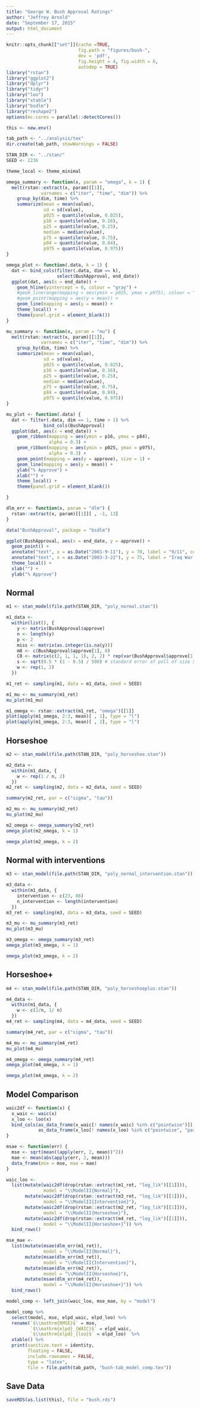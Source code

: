 ```yaml
---
title: "George W. Bush Approval Ratings"
author: "Jeffrey Arnold"
date: "September 17, 2015"
output: html_document
---
```


```r
knitr::opts_chunk[["set"]](cache =TRUE,
                           fig.path = "figures/bush-",
                           dev = 'pdf',
                           fig.height = 4, fig.width = 6,
                           autodep = TRUE)
library("rstan")
library("ggplot2")
library("dplyr")
library("tidyr")
library("loo")
library("xtable")
library("bsdlm")
library("reshape2")
options(mc.cores = parallel::detectCores())

this <- new.env()

tab_path <- "../analysis/tex"
dir.create(tab_path, showWarnings = FALSE)

STAN_DIR <- "../stan/"
SEED <- 2236

theme_local <- theme_minimal
```


```r
omega_summary <- function(x, param = "omega", k = 1) {
  melt(rstan::extract(x, param)[[1]], 
             varnames = c("iter", "time", "dim")) %>%
    group_by(dim, time) %>%
    summarize(mean = mean(value),
              sd = sd(value),
              p025 = quantile(value, 0.025),
              p16 = quantile(value, 0.16),
              p25 = quantile(value, 0.25),
              median = median(value),
              p75 = quantile(value, 0.75),
              p84 = quantile(value, 0.84),
              p975 = quantile(value, 0.975))
}

omega_plot <- function(.data, k = 1) {
  dat <- bind_cols(filter(.data, dim == k),
                   select(BushApproval, end_date))
  ggplot(dat, aes(x = end_date)) +
    geom_hline(yintercept = 0, colour = "gray") +
    #geom_linerange(mapping = aes(ymin = p025, ymax = p975), colour = "gray") +
    #geom_point(mapping = aes(y = mean)) +
    geom_line(mapping = aes(y = mean)) +
    theme_local() + 
    theme(panel.grid = element_blank())
}

mu_summary <- function(x, param = "mu") {
  melt(rstan::extract(x, param)[[1]], 
             varnames = c("iter", "time", "dim")) %>%
    group_by(dim, time) %>%
    summarize(mean = mean(value),
              sd = sd(value),
              p025 = quantile(value, 0.025),
              p16 = quantile(value, 0.16),
              p25 = quantile(value, 0.25),
              median = median(value),
              p75 = quantile(value, 0.75),
              p84 = quantile(value, 0.84),
              p975 = quantile(value, 0.975))
}

mu_plot <- function(.data) {
  dat <- filter(.data, dim == 1, time > 1) %>%
              bind_cols(BushApproval)
  ggplot(dat, aes(x = end_date)) + 
    geom_ribbon(mapping = aes(ymin = p16, ymax = p84),
                alpha = 0.3) +
    geom_ribbon(mapping = aes(ymin = p025, ymax = p975),
                alpha = 0.3) +
    geom_point(mapping = aes(y = approve), size = 1) +
    geom_line(mapping = aes(y = mean)) +
    ylab("% Approve") +
    xlab("") + 
    theme_local() +
    theme(panel.grid = element_blank())

}

dlm_err <- function(x, param = "dlm") {
  rstan::extract(x, param)[[1]][ , -1, 13]
}

```

```r
data("BushApproval", package = "bsdlm")
```

```r
ggplot(BushApproval, aes(x = end_date, y = approve)) +
  geom_point() +
  annotate("text", x = as.Date("2001-9-11"), y = 70, label = "9/11", colour = "red", hjust = 0.9) +
  annotate("text", x = as.Date("2003-3-22"), y = 75, label = "Iraq War start", colour = "red", hjust = 0) +
  theme_local() +
  xlab("") +
  ylab("% Approve")
```

## Normal

```r
m1 <- stan_model(file.path(STAN_DIR, "poly_normal.stan"))
```

```r
m1_data <-
  within(list(), {
    y <- matrix(BushApproval$approve)
    n <- length(y)
    p <- 2
    miss <- matrix(as.integer(is.na(y)))
    m0 <- c(BushApproval$approve[1], 0)
    C0 <- matrix(c(2, 1, 1, 1), 2, 2) * rep(var(BushApproval$approve[1:10]) * 2, 2)
    s <- sqrt(0.5 * (1 - 0.5) / 500) # standard error of poll of size 500
    w <- rep(1, 2)
  })

m1_ret <- sampling(m1, data = m1_data, seed = SEED)
```

```r
m1_mu <- mu_summary(m1_ret)
mu_plot(m1_mu)

```

```r
m1_omega <- rstan::extract(m1_ret, "omega")[[1]]
plot(apply(m1_omega, 2:3, mean)[ , 1], type = "l")
plot(apply(m1_omega, 2:3, mean)[ , 2], type = "l")
```

## Horseshoe

```r
m2 <- stan_model(file.path(STAN_DIR, "poly_horseshoe.stan"))
```


```r
m2_data <-
  within(m1_data, {
    w <- rep(1 / n, 2)
  })
m2_ret <- sampling(m2, data = m2_data, seed = SEED)
```

```r
summary(m2_ret, par = c("sigma", "tau"))
```

```r
m2_mu <- mu_summary(m2_ret)
mu_plot(m2_mu)
```

```r
m2_omega <- omega_summary(m2_ret)
omega_plot(m2_omega, k = 1)
```

```r
omega_plot(m2_omega, k = 2)
```



## Normal with interventions

```r
m3 <- stan_model(file.path(STAN_DIR, "poly_normal_intervention.stan"))
```

```r
m3_data <-
  within(m1_data, {
    intervention <- c(23, 86)
    n_intervention <- length(intervention)
  })
m3_ret <- sampling(m3, data = m3_data, seed = SEED)
```

```r
m3_mu <- mu_summary(m3_ret)
mu_plot(m3_mu)
```

```r
m3_omega <- omega_summary(m3_ret)
omega_plot(m3_omega, k = 1)
```

```r
omega_plot(m3_omega, k = 2)
```



## Horseshoe+

```r
m4 <- stan_model(file.path(STAN_DIR, "poly_horseshoeplus.stan"))
```


```r
m4_data <-
  within(m1_data, {
    w <- c(1/n, 1/ n)
  })
m4_ret <- sampling(m4, data = m4_data, seed = SEED)
```

```r
summary(m4_ret, par = c("sigma", "tau"))
```

```r
m4_mu <- mu_summary(m4_ret)
mu_plot(m4_mu)
```

```r
m4_omega <- omega_summary(m4_ret)
omega_plot(m4_omega, k = 1)
```

```r
omega_plot(m4_omega, k = 2)
```



## Model Comparison

```r
waic2df <- function(x) {
  x_waic <- waic(x)
  x_loo <- loo(x)
  bind_cols(as_data_frame(x_waic[! names(x_waic) %in% c("pointwise")]),
            as_data_frame(x_loo[! names(x_loo) %in% c("pointwise", "pareto_k")]))
}

msae <- function(err) {
  mse <- sqrt(mean((apply(err, 2, mean))^2))
  mae <- mean(abs(apply(err, 2, mean)))
  data_frame(mse = mse, mae = mae)
}

waic_loo <-
  list(mutate(waic2df(drop(rstan::extract(m1_ret, "log_lik")[[1]])),
              model = "\\ModelII{Normal}"),
       mutate(waic2df(drop(rstan::extract(m3_ret, "log_lik")[[1]])),
              model = "\\ModelII{Intervention}"),
       mutate(waic2df(drop(rstan::extract(m2_ret, "log_lik")[[1]])),
              model = "\\ModelII{Horseshoe}"),
       mutate(waic2df(drop(rstan::extract(m4_ret, "log_lik")[[1]])),
              model = "\\ModelII{Horseshoe+}")) %>%
  bind_rows()

mse_mae <-
  list(mutate(msae(dlm_err(m1_ret)),
              model = "\\ModelII{Normal}"),
       mutate(msae(dlm_err(m3_ret)),
              model = "\\ModelII{Intervention}"),
       mutate(msae(dlm_err(m2_ret)),
              model = "\\ModelII{Horseshoe}"),
       mutate(msae(dlm_err(m4_ret)),
              model = "\\ModelII{Horseshoe+}")) %>%
  bind_rows()

model_comp <- left_join(waic_loo, mse_mae, by = "model")

model_comp %>%
  select(model, mse, elpd_waic, elpd_loo) %>%
  rename(`$\\mathrm{RMSE}$` = mse,
         `$\\mathrm{elpd}_{WAIC}$` = elpd_waic,
         `$\\mathrm{elpd}_{loo}$` = elpd_loo)  %>%
  xtable() %>%
  print(sanitize.text = identity,
        floating = FALSE,
        include.rownames = FALSE,
        type = "latex",
        file = file.path(tab_path, "bush-tab_model_comp.tex"))
```



## Save Data

```r
saveRDS(as.list(this), file = "bush.rds")
```
